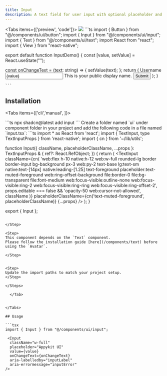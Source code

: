 ```yaml
---
title: Input
description: A text field for user input with optional placeholder and styling.
---
```





<Tabs items={['preview', 'code']}>
  <Tab value="preview">
    ![](./preview/input.png)
  </Tab>
  <Tab value="code">
    ```ts
    import { Button } from "@/components/ui/button";
import { Input } from "@/components/ui/input";
import { Text } from "@/components/ui/text";
import React from "react";
import { View } from "react-native";

export default function InputDemo() {
  const [value, setValue] = React.useState("");

  const onChangeText = (text: string) => {
    setValue(text);
  };
  return (
    <View className="flex-1   gap-6 justify-center items-start bg-background p-5">
      <View className="w-full gap-1">
        <Text>Username</Text>
        <Input
          className=""
          placeholder="Appykit UI"
          value={value}
          onChangeText={onChangeText}
          aria-labelledby="inputLabel"
          aria-errormessage="inputError"
        />
        <Text className="font-normal text-muted-foreground text-sm">
          This is your public display name.
        </Text>
      </View>
      <Button>
        <Text className="">Submit</Text>
      </Button>
    </View>
  );
}

    ```
  </Tab>
</Tabs>




## Installation

<Tabs items={['cli','manual', ]}>
 
  <Tab value="cli">
  ```ts
npx shadcn@latest add input
```
  </Tab>
  <Tab value="manual">
   
<Steps>



<Step>
Create a folder named `ui` under component folder in your project and add the following code in a file named `input.tsx`:
```ts
import * as React from 'react';
import { TextInput, type TextInputProps } from 'react-native';
import { cn } from '~/lib/utils';

function Input({
  className,
  placeholderClassName,
  ...props
}: TextInputProps & {
  ref?: React.RefObject<TextInput>;
}) {
  return (
    <TextInput
      className={cn(
        'web:flex h-10 native:h-12 web:w-full rounded-lg border border-input bg-background px-3  web:py-2 text-base lg:text-sm native:text-[14px] native:leading-[1.25] text-foreground placeholder:text-muted-foreground web:ring-offset-background file:border-0 file:bg-transparent file:font-medium web:focus-visible:outline-none web:focus-visible:ring-2 web:focus-visible:ring-ring web:focus-visible:ring-offset-2',
        props.editable === false && 'opacity-50 web:cursor-not-allowed',
        className
      )}
      placeholderClassName={cn('text-muted-foreground', placeholderClassName)}
      {...props}
    />
  );
}

export { Input };


```

</Step>

<Step>
This component depends on the `Text` component.
Please follow the installation guide [here](/components/text) before using the `Avatar`.

</Step>


<Step>
Update the import paths to match your project setup.
</Step>

</Steps>
  
  </Tab>


</Tabs>

## Usage

```tsx
import { Input } from "@/components/ui/input";
```
```tsx
 <Input
  className="w-full"
  placeholder="Appykit UI"
  value={value}
  onChangeText={onChangeText}
  aria-labelledby="inputLabel"
  aria-errormessage="inputError"
/>
```

